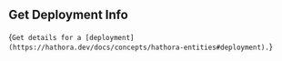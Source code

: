 ## Get Deployment Info

{`Get details for a [deployment](https://hathora.dev/docs/concepts/hathora-entities#deployment).`}